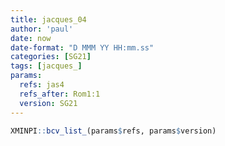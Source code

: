 ```yaml
---
title: jacques_04
author: 'paul'
date: now
date-format: "D MMM YY HH:mm.ss"
categories: [SG21]
tags: [jacques_]
params:
  refs: jas4
  refs_after: Rom1:1
  version: SG21
---
```


```r
XMINPI::bcv_list_(params$refs, params$version)
```

